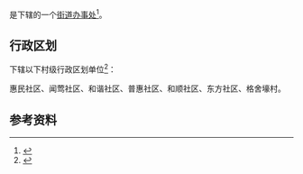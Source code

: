 {{中国乡级行政区|15/06/02/010/000}}

'''{{PAGENAMEBASE}}'''是{{PRC admin/fullname|15/06/02/010/000|3}}下辖的一个[[街道办事处|街道办事处]]<ref>{{PRC admin/ref sgc|{{PRC admin/parent|15/06/02/010/000}}}}</ref>。

== 行政区划 ==
{{PAGENAMEBASE}}下辖以下村级行政区划单位<ref>{{PRC admin/ref sgc|15/06/02/010/000}}</ref>：

惠民社区、闻莺社区、和谐社区、普惠社区、和顺社区、东方社区、格舍壕村。

== 参考资料 ==
{{reflist}}

{{内蒙古行政区划小作品}}
{{PRC admin/navcat|15/06/02/010/000}}
